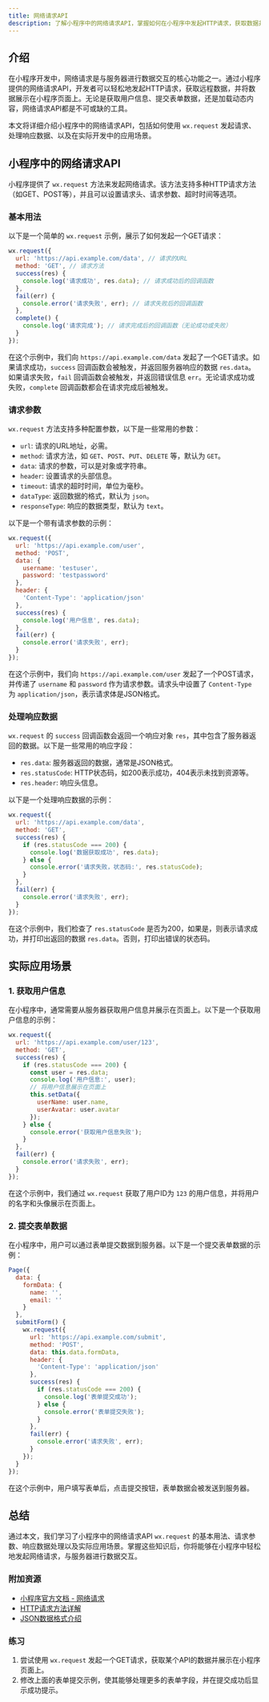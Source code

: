 ```yaml
---
title: 网络请求API
description: 了解小程序中的网络请求API，掌握如何在小程序中发起HTTP请求，获取数据并与服务器交互。
---
```


## 介绍

在小程序开发中，网络请求是与服务器进行数据交互的核心功能之一。通过小程序提供的网络请求API，开发者可以轻松地发起HTTP请求，获取远程数据，并将数据展示在小程序页面上。无论是获取用户信息、提交表单数据，还是加载动态内容，网络请求API都是不可或缺的工具。

本文将详细介绍小程序中的网络请求API，包括如何使用 `wx.request` 发起请求、处理响应数据、以及在实际开发中的应用场景。

## 小程序中的网络请求API

小程序提供了 `wx.request` 方法来发起网络请求。该方法支持多种HTTP请求方法（如GET、POST等），并且可以设置请求头、请求参数、超时时间等选项。

### 基本用法

以下是一个简单的 `wx.request` 示例，展示了如何发起一个GET请求：

```javascript
wx.request({
  url: 'https://api.example.com/data', // 请求的URL
  method: 'GET', // 请求方法
  success(res) {
    console.log('请求成功', res.data); // 请求成功后的回调函数
  },
  fail(err) {
    console.error('请求失败', err); // 请求失败后的回调函数
  },
  complete() {
    console.log('请求完成'); // 请求完成后的回调函数（无论成功或失败）
  }
});
```

在这个示例中，我们向 `https://api.example.com/data` 发起了一个GET请求。如果请求成功，`success` 回调函数会被触发，并返回服务器响应的数据 `res.data`。如果请求失败，`fail` 回调函数会被触发，并返回错误信息 `err`。无论请求成功或失败，`complete` 回调函数都会在请求完成后被触发。

### 请求参数

`wx.request` 方法支持多种配置参数，以下是一些常用的参数：

- `url`: 请求的URL地址，必需。
- `method`: 请求方法，如 `GET`、`POST`、`PUT`、`DELETE` 等，默认为 `GET`。
- `data`: 请求的参数，可以是对象或字符串。
- `header`: 设置请求的头部信息。
- `timeout`: 请求的超时时间，单位为毫秒。
- `dataType`: 返回数据的格式，默认为 `json`。
- `responseType`: 响应的数据类型，默认为 `text`。

以下是一个带有请求参数的示例：

```javascript
wx.request({
  url: 'https://api.example.com/user',
  method: 'POST',
  data: {
    username: 'testuser',
    password: 'testpassword'
  },
  header: {
    'Content-Type': 'application/json'
  },
  success(res) {
    console.log('用户信息', res.data);
  },
  fail(err) {
    console.error('请求失败', err);
  }
});
```

在这个示例中，我们向 `https://api.example.com/user` 发起了一个POST请求，并传递了 `username` 和 `password` 作为请求参数。请求头中设置了 `Content-Type` 为 `application/json`，表示请求体是JSON格式。

### 处理响应数据

`wx.request` 的 `success` 回调函数会返回一个响应对象 `res`，其中包含了服务器返回的数据。以下是一些常用的响应字段：

- `res.data`: 服务器返回的数据，通常是JSON格式。
- `res.statusCode`: HTTP状态码，如200表示成功，404表示未找到资源等。
- `res.header`: 响应头信息。

以下是一个处理响应数据的示例：

```javascript
wx.request({
  url: 'https://api.example.com/data',
  method: 'GET',
  success(res) {
    if (res.statusCode === 200) {
      console.log('数据获取成功', res.data);
    } else {
      console.error('请求失败，状态码:', res.statusCode);
    }
  },
  fail(err) {
    console.error('请求失败', err);
  }
});
```

在这个示例中，我们检查了 `res.statusCode` 是否为200，如果是，则表示请求成功，并打印出返回的数据 `res.data`。否则，打印出错误的状态码。

## 实际应用场景

### 1. 获取用户信息

在小程序中，通常需要从服务器获取用户信息并展示在页面上。以下是一个获取用户信息的示例：

```javascript
wx.request({
  url: 'https://api.example.com/user/123',
  method: 'GET',
  success(res) {
    if (res.statusCode === 200) {
      const user = res.data;
      console.log('用户信息:', user);
      // 将用户信息展示在页面上
      this.setData({
        userName: user.name,
        userAvatar: user.avatar
      });
    } else {
      console.error('获取用户信息失败');
    }
  },
  fail(err) {
    console.error('请求失败', err);
  }
});
```

在这个示例中，我们通过 `wx.request` 获取了用户ID为 `123` 的用户信息，并将用户的名字和头像展示在页面上。

### 2. 提交表单数据

在小程序中，用户可以通过表单提交数据到服务器。以下是一个提交表单数据的示例：

```javascript
Page({
  data: {
    formData: {
      name: '',
      email: ''
    }
  },
  submitForm() {
    wx.request({
      url: 'https://api.example.com/submit',
      method: 'POST',
      data: this.data.formData,
      header: {
        'Content-Type': 'application/json'
      },
      success(res) {
        if (res.statusCode === 200) {
          console.log('表单提交成功');
        } else {
          console.error('表单提交失败');
        }
      },
      fail(err) {
        console.error('请求失败', err);
      }
    });
  }
});
```

在这个示例中，用户填写表单后，点击提交按钮，表单数据会被发送到服务器。

## 总结

通过本文，我们学习了小程序中的网络请求API `wx.request` 的基本用法、请求参数、响应数据处理以及实际应用场景。掌握这些知识后，你将能够在小程序中轻松地发起网络请求，与服务器进行数据交互。

### 附加资源

- [小程序官方文档 - 网络请求](https://developers.weixin.qq.com/miniprogram/dev/api/network/request/wx.request.html)
- [HTTP请求方法详解](https://developer.mozilla.org/zh-CN/docs/Web/HTTP/Methods)
- [JSON数据格式介绍](https://developer.mozilla.org/zh-CN/docs/Learn/JavaScript/Objects/JSON)

### 练习

1. 尝试使用 `wx.request` 发起一个GET请求，获取某个API的数据并展示在小程序页面上。
2. 修改上面的表单提交示例，使其能够处理更多的表单字段，并在提交成功后显示成功提示。